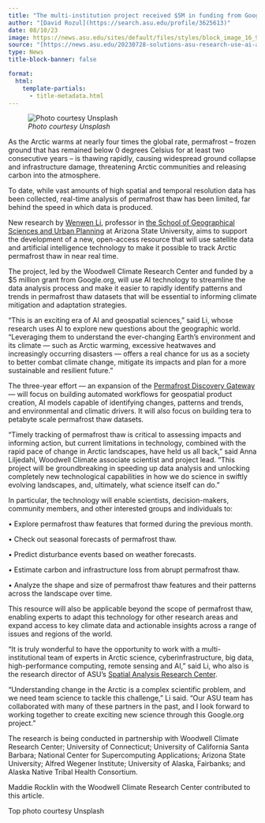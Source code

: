```yaml
---
title: "The multi-institution project received $5M in funding from Google.org to better understand Arctic permafrost thaw"
author: "[David Rozul](https://search.asu.edu/profile/3625613)"
date: 08/10/23
image: https://news.asu.edu/sites/default/files/styles/block_image_16_9_lge/public/jeremy-bishop-h7bq8veztws-unsplash.jpg?h=414ed2c5&itok=fQ-e2bNg
source: "[https://news.asu.edu/20230728-solutions-asu-research-use-ai-advance-arctic-science](https://news.asu.edu/20230728-solutions-asu-research-use-ai-advance-arctic-science)"
type: News
title-block-banner: false

format: 
  html:
    template-partials: 
      - title-metadata.html
---
```


![_Photo courtesy Unsplash_](https://news.asu.edu/sites/default/files/styles/block_image_16_9_lge/public/jeremy-bishop-h7bq8veztws-unsplash.jpg?h=414ed2c5&itok=fQ-e2bNg)

As the Arctic warms at nearly four times the global rate, permafrost – frozen ground that has remained below 0 degrees Celsius for at least two consecutive years – is thawing rapidly, causing widespread ground collapse and infrastructure damage, threatening Arctic communities and releasing carbon into the atmosphere.

To date, while vast amounts of high spatial and temporal resolution data has been collected, real-time analysis of permafrost thaw has been limited, far behind the speed in which data is produced.

New research by [Wenwen Li](https://www.public.asu.edu/~wenwenl1/), professor in [the School of Geographical Sciences and Urban Planning](https://sgsup.asu.edu/) at Arizona State University, aims to support the development of a new, open-access resource that will use satellite data and artificial intelligence technology to make it possible to track Arctic permafrost thaw in near real time. 

The project, led by the Woodwell Climate Research Center and funded by a $5 million grant from Google.org, will use AI technology to streamline the data analysis process and make it easier to rapidly identify patterns and trends in permafrost thaw datasets that will be essential to informing climate mitigation and adaptation strategies.

“This is an exciting era of AI and geospatial sciences,” said Li, whose research uses AI to explore new questions about the geographic world. “Leveraging them to understand the ever-changing Earth's environment and its climate — such as Arctic warming, excessive heatwaves and increasingly occurring disasters — offers a real chance for us as a society to better combat climate change, mitigate its impacts and plan for a more sustainable and resilient future.”

The three-year effort — an expansion of the [Permafrost Discovery Gateway](https://arcticdata.io/catalog/portals/permafrost/) — will focus on building automated workflows for geospatial product creation, AI models capable of identifying changes, patterns and trends, and environmental and climatic drivers. It will also focus on building tera to petabyte scale permafrost thaw datasets.

“Timely tracking of permafrost thaw is critical to assessing impacts and informing action, but current limitations in technology, combined with the rapid pace of change in Arctic landscapes, have held us all back,” said Anna Liljedahl, Woodwell Climate associate scientist and project lead. “This project will be groundbreaking in speeding up data analysis and unlocking completely new technological capabilities in how we do science in swiftly evolving landscapes, and, ultimately, what science itself can do.”

In particular, the technology will enable scientists, decision-makers, community members, and other interested groups and individuals to:

• Explore permafrost thaw features that formed during the previous month.

• Check out seasonal forecasts of permafrost thaw.

• Predict disturbance events based on weather forecasts.

• Estimate carbon and infrastructure loss from abrupt permafrost thaw.

• Analyze the shape and size of permafrost thaw features and their patterns across the landscape over time. 

This resource will also be applicable beyond the scope of permafrost thaw, enabling experts to adapt this technology for other research areas and expand access to key climate data and actionable insights across a range of issues and regions of the world.

“It is truly wonderful to have the opportunity to work with a multi-institutional team of experts in Arctic science, cyberinfrastructure, big data, high-performance computing, remote sensing and AI,” said Li, who also is the research director of ASU’s [Spatial Analysis Research Center](https://sgsup.asu.edu/SPARC). 

"Understanding change in the Arctic is a complex scientific problem, and we need team science to tackle this challenge," Li said. "Our ASU team has collaborated with many of these partners in the past, and I look forward to working together to create exciting new science through this Google.org project.”

The research is being conducted in partnership with Woodwell Climate Research Center; University of Connecticut; University of California Santa Barbara; National Center for Supercomputing Applications; Arizona State University; Alfred Wegener Institute; University of Alaska, Fairbanks; and Alaska Native Tribal Health Consortium. 

Maddie Rocklin with the Woodwell Climate Research Center contributed to this article.

Top photo courtesy Unsplash
